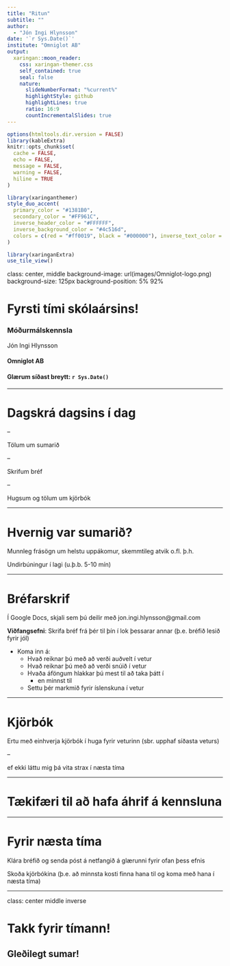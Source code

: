 ```yaml
---
title: "Ritun"
subtitle: ""  
author: 
  - "Jón Ingi Hlynsson"
date: '`r Sys.Date()`'
institute: "Omniglot AB"
output:
  xaringan::moon_reader:
    css: xaringan-themer.css
    self_contained: true
    seal: false
    nature:
      slideNumberFormat: "%current%"
      highlightStyle: github
      highlightLines: true
      ratio: 16:9
      countIncrementalSlides: true
---
```


```r
options(htmltools.dir.version = FALSE)
library(kableExtra)
knitr::opts_chunk$set(
  cache = FALSE,
  echo = FALSE,
  message = FALSE, 
  warning = FALSE,
  hiline = TRUE
)
```

```r
library(xaringanthemer)
style_duo_accent(
  primary_color = "#1381B0",
  secondary_color = "#FF961C",
  inverse_header_color = "#FFFFFF",
  inverse_background_color = "#4c516d", 
  colors = c(red = "#ff0019", black = "#000000"), inverse_text_color = "#FFFFFF"
)

library(xaringanExtra)
use_tile_view()
```

class: center, middle
background-image: url(images/Omniglot-logo.png)
background-size: 125px
background-position: 5% 92%

# Fyrsti tími skólaársins!

### Móðurmálskennsla


Jón Ingi Hlynsson


#### Omniglot AB 

#### Glærum síðast breytt: `r Sys.Date()`


---

# Dagskrá dagsins í dag

--

Tölum um sumarið

--


Skrifum bréf

--

Hugsum og tölum um kjörbók


---

# Hvernig var sumarið?


Munnleg frásögn um helstu uppákomur, skemmtileg atvik o.fl. þ.h.


Undirbúningur í lagi (u.þ.b. 5-10 mín)

---

# Bréfarskrif


Í Google Docs, skjali sem þú deilir með jon.ingi.hlynsson@gmail.com 

**Viðfangsefni**: Skrifa bréf frá þér til þín í lok þessarar annar (þ.e. bréfið lesið fyrir jól)

- Koma inn á:
  - Hvað reiknar þú með að verði auðvelt í vetur
  - Hvað reiknar þú með að verði snúið í vetur
  - Hvaða áföngum hlakkar þú mest til að taka þátt í
    - en minnst til
  - Settu þér markmið fyrir íslenskuna í vetur

---

# Kjörbók

Ertu með einhverja kjörbók í huga fyrir veturinn (sbr. upphaf síðasta veturs)


--

ef ekki láttu mig þá vita strax í næsta tíma


---

# Tækifæri til að hafa áhrif á kennsluna


---

# Fyrir næsta tíma

Klára bréfið og senda póst á netfangið á glærunni fyrir ofan þess efnis

Skoða kjörbókina (þ.e. að minnsta kosti finna hana til og koma með hana í næsta tíma)

---
class: center middle inverse


# Takk fyrir tímann!

## Gleðilegt sumar!